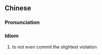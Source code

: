 {{also|秋毫无犯}}
==Chinese==
{{zh-forms|s=秋毫无犯|type=211}}

===Pronunciation===
{{zh-pron
|m=qiūháo wú fàn
|cat=id
}}

===Idiom===
{{zh-idiom}}

# to not even commit the slightest violation
